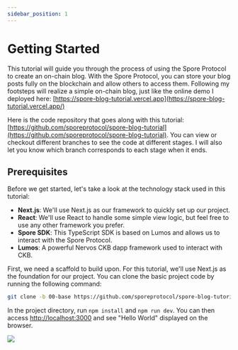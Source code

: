 ```yaml
---
sidebar_position: 1
---
```


# Getting Started

This tutorial will guide you through the process of using the Spore Protocol to create an on-chain blog. With the Spore Protocol, you can store your blog posts fully on the blockchain and allow others to access them. Following my footsteps will realize a simple on-chain blog, just like the online demo I deployed here: [https://spore-blog-tutorial.vercel.app](https://spore-blog-tutorial.vercel.app/)

Here is the code repository that goes along with this tutorial: [https://github.com/sporeprotocol/spore-blog-tutorial](https://github.com/sporeprotocol/spore-blog-tutorial). You can view or checkout different branches to see the code at different stages. I will also let you know which branch corresponds to each stage when it ends.

## Prerequisites

Before we get started, let's take a look at the technology stack used in this tutorial:

- **Next.js**: We'll use Next.js as our framework to quickly set up our project.
- **React**: We'll use React to handle some simple view logic, but feel free to use any other framework you prefer.
- **Spore SDK**: This TypeScript SDK is based on Lumos and allows us to interact with the Spore Protocol.
- **Lumos**: A powerful Nervos CKB dapp framework used to interact with CKB.

First, we need a scaffold to build upon. For this tutorial, we'll use Next.js as the foundation for our project. You can clone the basic project code by running the following command:

```bash
git clone -b 00-base https://github.com/sporeprotocol/spore-blog-tutorial.git
```

In the project directory, run `npm install` and `npm run dev`. You can then access [http://localhost:3000](http://localhost:3000/) and see "Hello World" displayed on the browser.

![](https://github.com/sporeprotocol/spore-docs/assets/9718515/c2da8b98-8136-46c3-922d-273bc332b48c)

